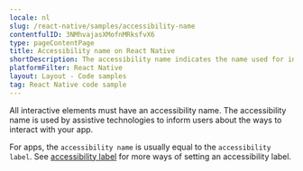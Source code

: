 ```yaml
---
locale: nl
slug: /react-native/samples/accessibility-name
contentfulID: 3NMhvajasXMofnMRksfvX6
type: pageContentPage
title: Accessibility name on React Native
shortDescription: The accessibility name indicates the name used for interface elements by assistive technologies.
platformFilter: React Native
layout: Layout - Code samples
tag: React Native code sample
---
```


All interactive elements must have an accessibility name. The accessibility name is used by assistive technologies to inform users about the ways to interact with your app.

For apps, the `accessibility name` is usually equal to the `accessibility label`. See [accessibility label](https://github.com/appt-org/accessibility-code-examples/blob/main/accessibility-label.md) for more ways of setting an accessibility label.

<CodeSample id="accessibility-name" locale="nl" platform="react native"/>